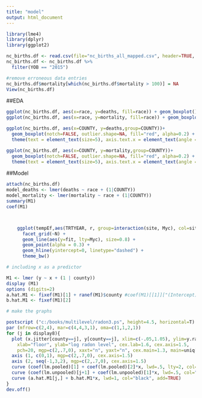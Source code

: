 ```yaml
---
title: "model"
output: html_document
---
```

```r
library(lme4)
library(dplyr)
library(ggplot2)
```

```r
nc_births.df <- read.csv(file="nc_births_all_mapped.csv", header=TRUE, sep=",")
nc_births.df <- nc_births.df %>%
  filter(YOB == "2015")

#remove erroneous data entries
nc_births.df$mortality[which(nc_births.df$mortality > 100)] = NA
View(nc_births.df)
```

##EDA
```r
ggplot(nc_births.df, aes(x=race, y=deaths, fill=race)) + geom_boxplot()
ggplot(nc_births.df, aes(x=race, y=mortality, fill=race)) + geom_boxplot()

ggplot(nc_births.df, aes(x=COUNTY, y=deaths,group=COUNTY))+
  geom_boxplot(notch=FALSE, outlier.shape=NA, fill="red", alpha=0.2) +
  theme(text = element_text(size=5), axis.text.x = element_text(angle = 90, hjust = 1))

ggplot(nc_births.df, aes(x=COUNTY, y=mortality,group=COUNTY))+
  geom_boxplot(notch=FALSE, outlier.shape=NA, fill="red", alpha=0.2) +
  theme(text = element_text(size=5), axis.text.x = element_text(angle = 90, hjust = 1))

```


##Model
```r
attach(nc_births.df)
model_deaths <- lmer(deaths ~ race + (1|COUNTY))
model_mortality <- lmer(mortality ~ race + (1|COUNTY))
summary(M1)
coef(M1)



    ggplot(tempEf,aes(TRTYEAR, r, group=interaction(site, Myc), col=site, shape=Myc )) + 
      facet_grid(~N) +
      geom_line(aes(y=fit, lty=Myc), size=0.8) +
      geom_point(alpha = 0.3) + 
      geom_hline(yintercept=0, linetype="dashed") +
      theme_bw()
```

```r
# including x as a predictor

M1 <- lmer (y ~ x + (1 | county))
display (M1)
options (digits=2)
a.hat.M1 <- fixef(M1)[1] + ranef(M1)$county #coef(M1)[[1]]["(Intercept)"]
b.hat.M1 <- fixef(M1)[2]

# make the graphs

postscript ("c:/books/multilevel/radon3.ps", height=4.5, horizontal=T)
par (mfrow=c(2,4), mar=c(4,4,3,1), oma=c(1,1,2,1))
for (j in display8){
  plot (x.jitter[county==j], y[county==j], xlim=c(-.05,1.05), ylim=y.range,
    xlab="floor", ylab="log radon level", cex.lab=1.6, cex.axis=1.5,
    pch=20, mgp=c(2,.7,0), xaxt="n", yaxt="n", cex.main=1.3, main=uniq[j])
  axis (1, c(0,1), mgp=c(2,.7,0), cex.axis=1.5)
  axis (2, seq(-1,3,2), mgp=c(2,.7,0), cex.axis=1.5)
  curve (coef(lm.pooled)[1] + coef(lm.pooled)[2]*x, lwd=.5, lty=2, col="gray10", add=TRUE)
  curve (coef(lm.unpooled)[j+1] + coef(lm.unpooled)[1]*x, lwd=.5, col="gray10", add=TRUE)
  curve (a.hat.M1[j,] + b.hat.M1*x, lwd=1, col="black", add=TRUE)
}
dev.off()
```

